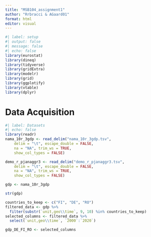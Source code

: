 ```yaml
---
title: "MSB104_assignment1"
author: "Rrbracci & AGaard01"
format: html
editor: visual
---
```


```r
#| label: setup
#| output: false
#| message: false
#| echo: false
library(eurostat)
library(dineq)
library(tidyverse)
library(gridExtra)
library(modelr)
library(grid)
library(ggplotify)
library(vtable)
library(dplyr)
```

# **Data Acquisition**

```r
#| label: Datasets
#| echo: false
library(readr)
nama_10r_3gdp <- read_delim("nama_10r_3gdp.tsv", 
    delim = "\t", escape_double = FALSE, 
    na = "NA", trim_ws = TRUE, 
    show_col_types = FALSE)

demo_r_pjanaggr3 <- read_delim("demo_r_pjanaggr3.tsv", 
    delim = "\t", escape_double = FALSE, 
    na = "NA", trim_ws = TRUE,
    show_col_types = FALSE)
```

```r
gdp <- nama_10r_3gdp
```

```r
str(gdp)
```

```r
countries_to_keep <- c("FI", "DE", "RO")
filtered_data <- gdp %>%
  filter(substr(`unit,geo\\time`, 9, 10) %in% countries_to_keep)
selected_columns <- filtered_data %>%
  select(`unit,geo\\time`, `2000`:`2020`)
```

```r
gdp_DE_FI_RO <- selected_columns 
```
